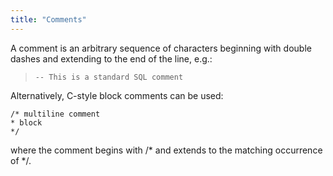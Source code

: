 ```yaml
---
title: "Comments"
---
```


<div id="comments" class="registered_link"></div>

A comment is an arbitrary sequence of characters beginning with double dashes and extending to the end of the line, e.g.:

> `-- This is a standard SQL comment`

Alternatively, C-style block comments can be used:

```
/* multiline comment
* block
*/
```

where the comment begins with /\* and extends to the matching occurrence of \*/.
